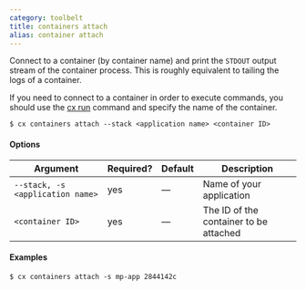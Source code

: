 ```yaml
---
category: toolbelt
title: containers attach
alias: container attach
---
```


Connect to a container (by container name) and print the `STDOUT` output stream of the container process. This is roughly equivalent to tailing the logs of a container. 

If you need to connect to a container in order to execute commands, you should use the [cx run](/:product/:version?/toolbelt/_run) command and specify the name of the container.

```shell
$ cx containers attach --stack <application name> <container ID>
```

#### Options

| Argument | Required? | Default | Description |
|  ---  |  ---  |  ---  |  ---  |
| `--stack, -s <application name>` | yes | — | Name of your application |
| `<container ID>` | yes | — | The ID of the container to be attached |

#### Examples

```shell
$ cx containers attach -s mp-app 2844142c
```
